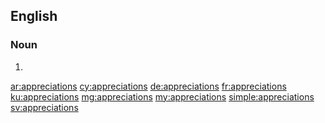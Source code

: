{{also|appréciations}}
==English==

===Noun===
{{head|en|noun plural form}}

# {{plural of|appreciation|lang=en}}

[[ar:appreciations]]
[[cy:appreciations]]
[[de:appreciations]]
[[fr:appreciations]]
[[ku:appreciations]]
[[mg:appreciations]]
[[my:appreciations]]
[[simple:appreciations]]
[[sv:appreciations]]